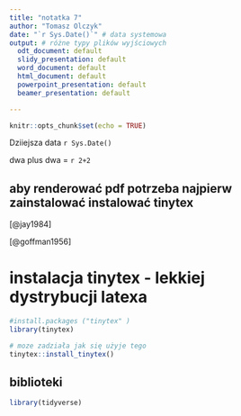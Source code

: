 ```yaml
---
title: "notatka 7"
author: "Tomasz Olczyk"
date: "`r Sys.Date()`" # data systemowa
output: # różne typy plików wyjściowych
  odt_document: default
  slidy_presentation: default
  word_document: default
  html_document: default
  powerpoint_presentation: default
  beamer_presentation: default

---
```


```r

knitr::opts_chunk$set(echo = TRUE)

```

Dziiejsza data `r Sys.Date()`

dwa plus dwa = `r 2+2`

## aby renderować pdf potrzeba najpierw zainstalować instalować tinytex

[@jay1984]

[@goffman1956]

# instalacja tinytex - lekkiej dystrybucji latexa

```r

#install.packages ("tinytex" )
library(tinytex)

# moze zadziała jak się użyje tego
tinytex::install_tinytex()

```

## biblioteki

```r

library(tidyverse)

```


